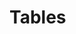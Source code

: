 \allsectionsfont{\centering}
# Tables

```{=latex}
\begin{table}[H]
\vspace{0mm}
\caption{Set of projections of spawning biomass, fishing mortality and yield for northern rockfish in the Gulf of Alaska. For a description of scenarios see section \emph{Projections and Status Determination}.}
\begin{center}
\scalebox{0.85}{
\begin{tabular}{lRRRRRRR} \\
\hline
Year & Maximum permissible \emph{F} & Author's \emph{F} & Half maximum \emph{F} & 5-year average \emph{F} & No fishing & Overfished & Approaching overfished \\

\hline
\multicolumn{8}{c}{Spawning Biomass (t)} \\
2020&	42,944&	42,944&	42,944&	42,944&	42,944&	42,944&	42,944\\
2021&	40,919&	40,919&	40,919&	40,919&	40,919&	40,293&	40,457\\
2022&	38,670&	38,988&	39,060&	39,149&	39,457&	36,791&	37,386\\
2023&	35,897&	37,093&	37,356&	37,693&	38,883&	33,771&	34,585\\
2024&	33,533&	35,215&	35,925&	36,491&	38,511&	31,269&	31,988\\
2025&	31,599&	33,112&	34,765&	35,551&	38,356&	29,339&	29,943\\
2026&	30,141&	31,443&	33,874&	34,878&	38,431&	27,909&	28,419\\
2027&	29,116&	30,236&	33,261&	34,489&	38,756&	26,929&	27,357\\
2028&	28,504&	29,463&	32,931&	34,409&	39,364&	26,365&	26,724\\
2029&	28,276&	29,092&	32,874&	34,654&	40,285&	26,183&	26,483\\
2030&	28,377&	29,067&	33,131&	35,210&	41,518&	26,321&	26,569\\
2031&	28,718&	29,297&	33,588&	36,016&	43,009&	26,684&	26,888\\
2032&	29,197&	29,681&	34,174&	36,985&	44,676&	27,168&	27,334\\
2033&	29,730&	30,133&	35,103&	38,034&	46,433&	27,690&	27,824\\


\multicolumn{8}{c}{Fishing Mortality} \\
2020&	0.027&	0.027&	0.027&	0.027&	0.027	&0.027	&0.027\\
2021&	0.027&	0.027&	0.027&	0.027&	-   	&0.073	&0.073\\
2022&	0.061&	0.036&	0.031&	0.024&	-   	&0.073	&0.073\\
2023&	0.061&	0.035&	0.031&	0.024&	-   	&0.073	&0.073\\
2024&	0.061&	0.061&	0.031&	0.024&	-   	&0.068	&0.068\\
2025&	0.057&	0.060&	0.031&	0.024&	-   	&0.064	&0.064\\
2026&	0.055&	0.057&	0.031&	0.024&	-   	&0.060	&0.060\\
2027&	0.053&	0.055&	0.030&	0.024&	-   	&0.058	&0.058\\
2028&	0.051&	0.053&	0.030&	0.024&	-   	&0.057	&0.057\\
2029&	0.051&	0.053&	0.030&	0.024&	-   	&0.056	&0.056\\
2030&	0.051&	0.052&	0.030&	0.024&	-   	&0.057	&0.057\\
2031&	0.052&	0.053&	0.030&	0.024&	-   	&0.057	&0.057\\
2032&	0.052&	0.053&	0.031&	0.024&	-   	&0.058	&0.058\\
2033&	0.053&	0.054&	0.031&	0.024&	-   	&0.060	&0.060\\



\multicolumn{8}{c}{Yield (t)} \\
2020&	2,385&	2,385&	2,385&	2,385&	2,385	&2,385	&2,385\\
2021&	2,284&	5,145&	2,284&	2,284&	-    	&6,141	&5,145\\
2022&	4,964&	4,964&	2,519&	1,965&	-	    &5,666	&4,803\\
2023&	4,660&	4,772&	2,434&	1,912&	-	    &5,265	&5,388\\
2024&	4,405&	4,619&	2,367&	1,870&	-	    &4,596	&4,808\\
2025&	3,953&	4,338&	2,316&	1,841&	-	    &4,091	&4,259\\
2026&	3,641&	3,956&	2,281&	1,826&	-	    &3,752	&3,886\\
2027&	3,467&	3,729&	2,250&	1,836&	-	    &3,571	&3,681\\
2028&	3,420&	3,641&	2,268&	1,873&	-	    &3,531	&3,622\\
2029&	3,454&	3,640&	2,317&	1,923&	-	    &3,581	&3,657\\
2030&	3,541&	3,697&	2,381&	1,978&	-	    &3,691	&3,754\\
2031&	3,657&	3,786&	2,449&	2,033&	-	    &3,834	&3,886\\
2032&	3,778&	3,884&	2,518&	2,087&	-	    &3,983	&4,025\\
2033&	3,896&	3,981&	2,586&	2,140&	-	    &4,128	&4,162\\


\hline
\end{tabular}}
\end{center}
\end{table}

```

\pagebreak